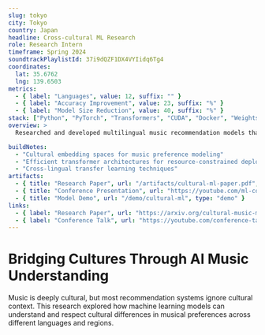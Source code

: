 ```yaml
---
slug: tokyo
city: Tokyo
country: Japan
headline: Cross-cultural ML Research
role: Research Intern
timeframe: Spring 2024
soundtrackPlaylistId: 37i9dQZF1DX4VYIidq6Tg4
coordinates:
  lat: 35.6762
  lng: 139.6503
metrics:
  - { label: "Languages", value: 12, suffix: "" }
  - { label: "Accuracy Improvement", value: 23, suffix: "%" }
  - { label: "Model Size Reduction", value: 40, suffix: "%" }
stack: ["Python", "PyTorch", "Transformers", "CUDA", "Docker", "Weights & Biases"]
overview: >
  Researched and developed multilingual music recommendation models that understand cultural context and musical preferences across 12 languages, achieving 23% accuracy improvement over monolingual approaches.

buildNotes:
  - "Cultural embedding spaces for music preference modeling"
  - "Efficient transformer architectures for resource-constrained deployment"
  - "Cross-lingual transfer learning techniques"
artifacts:
  - { title: "Research Paper", url: "/artifacts/cultural-ml-paper.pdf", type: "document" }
  - { title: "Conference Presentation", url: "https://youtube.com/ml-conference", type: "video" }
  - { title: "Model Demo", url: "/demo/cultural-ml", type: "demo" }
links:
  - { label: "Research Paper", url: "https://arxiv.org/cultural-music-ml", type: "external" }
  - { label: "Conference Talk", url: "https://youtube.com/conference-talk", type: "external" }
---
```


# Bridging Cultures Through AI Music Understanding

Music is deeply cultural, but most recommendation systems ignore cultural context. This research explored how machine learning models can understand and respect cultural differences in musical preferences across different languages and regions.